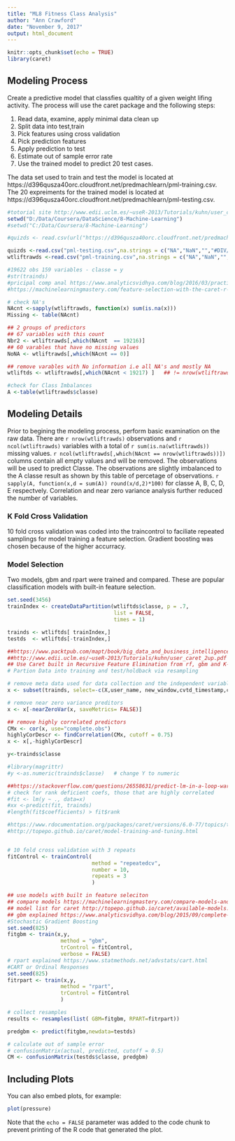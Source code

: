 ```yaml
---
title: "ML8 Fitness Class Analysis"
author: "Ann Crawford"
date: "November 9, 2017"
output: html_document
---
```


```r
knitr::opts_chunk$set(echo = TRUE)
library(caret)
```
## Modeling Process
Create a predictive model that classfies qualtity of a given weight lifing activity. 
The process will use the caret package and the following steps:

1. Read data, examine, apply minimal data clean up
2. Split data into test,train 
3. Pick features using cross validation
4. Pick prediction features
5. Apply prediction to test
6. Estimate out of sample error rate
6. Use the trained model to predict 20 test cases.


The data set used to train and test the model is located at https://d396qusza40orc.cloudfront.net/predmachlearn/pml-training.csv.
The 20 expreiments for the trained model is located at https://d396qusza40orc.cloudfront.net/predmachlearn/pml-testing.csv.

```r
#totorial site http://www.edii.uclm.es/~useR-2013/Tutorials/kuhn/user_caret_2up.pdf
setwd("D:/Data/Coursera/DataScience/8-Machine-Learning")
#setwd("C:/Data/Coursera/8-Machine-Learning")

#quizds <- read.csv(url("https://d396qusza40orc.cloudfront.net/predmachlearn/pml-testing.csv"))

quizds <-read.csv("pml-testing.csv",na.strings = c("NA","NaN","","#DIV/0!"))
wtliftrawds <-read.csv("pml-training.csv",na.strings = c("NA","NaN","","#DIV/0!"))

```
```r
#19622 obs 159 variables - classe = y
#str(trainds) 
#pricipal comp anal https://www.analyticsvidhya.com/blog/2016/03/practical-guide-principal-component-analysis-python/
#https://machinelearningmastery.com/feature-selection-with-the-caret-r-package/

# check NA's
NAcnt <-sapply(wtliftrawds, function(x) sum(is.na(x)))
Missing <- table(NAcnt)

## 2 groups of predictors
## 67 variables with this count
Nbr2 <- wtliftrawds[,which(NAcnt  == 19216)]
## 60 varables that have no missing values 
NoNA <- wtliftrawds[,which(NAcnt == 0)]

## remove varables with No information i.e all NA's and mostly NA
wtliftds <- wtliftrawds[,which(NAcnt < 19217) ]   ## != nrow(wtliftrawds))]

#check for Class Imbalances 
A <-table(wtliftrawds$classe)

```
## Modeling Details
Prior to begining the modeling process, perform basic examination on the raw data. There are `r nrow(wtliftrawds) ` observations and `r ncol(wtliftrawds) ` variables with a total of `r sum(is.na(wtliftrawds)) `  missing values. `r ncol(wtliftrawds[,which(NAcnt == nrow(wtliftrawds))]) ` columns contain all empty values and will be removed.   The observations will be used to predict Classe.    The observations are slightly imbalanced to the A classe result as shown by this table of percetage of observations.  `r sapply(A, function(x,d = sum(A)) round(x/d,2)*100) ` for classe A, B, C, D, E respectvely. Correlation and near zero variance analysis further reduced the number of variables.

### K Fold Cross Validation
10 fold cross validation was coded into the traincontrol to faciliate repeated samplings for model training a feature selection. Gradient boosting was chosen because of the higher accurracy. 

### Model Selection
Two models, gbm and rpart were trained and compared.  These are popular classification models with built-in feature selection.  

```r
set.seed(3456)
trainIndex <- createDataPartition(wtliftds$classe, p = .7, 
                                  list = FALSE, 
                                  times = 1)

trainds <- wtliftds[ trainIndex,]
testds  <- wtliftds[-trainIndex,]

```
```r
##https://www.packtpub.com/mapt/book/big_data_and_business_intelligence/9781783984527/5/ch05lvl1sec38/feature-selection-for-svms
##http://www.edii.uclm.es/~useR-2013/Tutorials/kuhn/user_caret_2up.pdf
## Use Caret built in Recursive Feature Elimination from rf, gbm and K-fold cross validation
# Partion Data into training and test/holdback via resampling

# remove meta data used for data collection and the independent variable classe 
x <- subset(trainds, select=-c(X,user_name, new_window,cvtd_timestamp,classe ) )

# remove near zero variance preditors
x <- x[-nearZeroVar(x, saveMetrics= FALSE)]

## remove highly correlated predictors
CMx <- cor(x, use="complete.obs")
highlyCorDescr <- findCorrelation(CMx, cutoff = 0.75)
x <- x[,-highlyCorDescr]

y<-trainds$classe

#library(magrittr)
#y <-as.numeric(trainds$classe)   # change Y to numeric
```
```r

##https://stackoverflow.com/questions/26558631/predict-lm-in-a-loop-warning-prediction-from-a-rank-deficient-fit-may-be-mis
# check for rank deficient coefs, those that are highly correlated
#fit <- lm(y ~ ., data=x)
#xx <-predict(fit, trainds)
#length(fit$coefficients) > fit$rank

#https://www.rdocumentation.org/packages/caret/versions/6.0-77/topics/trainControl
#http://topepo.github.io/caret/model-training-and-tuning.html


# 10 fold cross validation with 3 repeats
fitControl <- trainControl(
                           method = "repeatedcv",
                           number = 10,
                           repeats = 3
                           )

## use models with built in feature seleciton
## compare models https://machinelearningmastery.com/compare-models-and-select-the-best-using-the-caret-r-package/
## model list for caret http://topepo.github.io/caret/available-models.html
## gbm explained https://www.analyticsvidhya.com/blog/2015/09/complete-guide-boosting-methods/
#Stochastic Gradient Boosting
set.seed(825)
fitgbm <- train(x,y,
                 method = "gbm", 
                 trControl = fitControl,
                 verbose = FALSE)
# rpart explained https://www.statmethods.net/advstats/cart.html
#CART or Ordinal Responses
set.seed(825)
fitrpart <- train(x,y,
                 method = "rpart", 
                 trControl = fitControl
                 )

# collect resamples
results <- resamples(list( GBM=fitgbm, RPART=fitrpart))


```
```r

predgbm <- predict(fitgbm,newdata=testds)

# calculate out of sample error
# confusionMatrix(actual, predicted, cutoff = 0.5)
CM <- confusionMatrix(testds$classe, predgbm)

```


## Including Plots

You can also embed plots, for example:

```r
plot(pressure)
```

Note that the `echo = FALSE` parameter was added to the code chunk to prevent printing of the R code that generated the plot.
